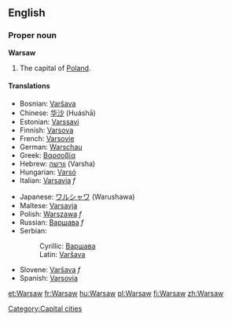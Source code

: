 {{wikipedia}}
==English==

===Proper noun===
'''Warsaw'''
#The capital of [[Poland]].

====Translations====
{{top}}
*Bosnian: [[Varšava#Bosnian|Varšava]] {{m}}
*Chinese: [[华沙]] (Huáshā)
*Estonian: [[Varssavi]]
*Finnish: [[Varsova]]
*French: [[Varsovie]]
*German: [[Warschau]]
*Greek: [[Βαρσοβία]]
*Hebrew: [[וורשה]] (Varsha)
*Hungarian: [[Varsó]]
*Italian: [[Varsavia]] ''f''
{{mid}}
*Japanese: [[ワルシャワ]] (Warushawa)
*Maltese: [[Varsavja]]
*Polish: [[Warszawa]] ''f''
*Russian: [[Варшава]] ''f''
*Serbian:
*:Cyrillic: [[Варшава#Serbian|Варшава]] {{m}}
*:Latin: [[Varšava#Serbian|Varšava]] {{m}}
*Slovene: [[Varšava]] ''f''
*Spanish: [[Varsovia]]
{{bottom}}

[[Category:Capital cities]]

[[et:Warsaw]]
[[fr:Warsaw]]
[[hu:Warsaw]]
[[pl:Warsaw]]
[[fi:Warsaw]]
[[zh:Warsaw]]